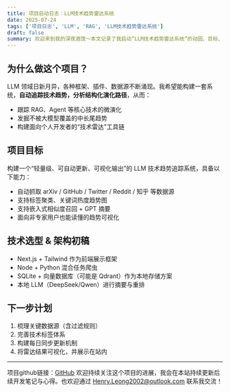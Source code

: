 ```yaml
---
title: 项目启动日志：LLM技术趋势雷达系统
date: 2025-07-24
tags: ['项目日志', 'LLM', 'RAG', 'LLM技术趋势雷达系统']
draft: false
summary: 欢迎来到我的深夜酒馆～本文记录了我启动“LLM技术趋势雷达系统”的动因、目标、技术选型与初步规划。
---
```


## 为什么做这个项目？

LLM 领域日新月异，各种框架、插件、数据源不断涌现。我希望能构建一套系统，**自动追踪技术趋势，分析结构化演化路径**，从而：

- 跟踪 RAG、Agent 等核心技术的微演化
- 发掘不被大模型覆盖的中长尾趋势
- 构建面向个人开发者的“技术雷达”工具链

## 项目目标

构建一个“轻量级、可自动更新、可视化输出”的 LLM 技术趋势追踪系统，具备以下能力：

- 自动抓取 arXiv / GitHub / Twitter / Reddit / 知乎 等数据源
- 支持标签聚类、关键词热度趋势图
- 支持嵌入式相似度召回 + GPT 摘要
- 面向非专家用户也能读懂的趋势可视化

## 技术选型 & 架构初稿

- Next.js + Tailwind 作为前端展示框架
- Node + Python 混合任务爬虫
- SQLite + 向量数据库（可能是 Qdrant）作为本地存储方案
- 本地 LLM（DeepSeek/Qwen）进行摘要与重排

## 下一步计划

1. 梳理关键数据源（含过滤规则）
2. 完善技术标签体系
3. 构建每日同步更新机制
4. 将雷达结果可视化，并展示在站内

---

项目github链接：[GitHub](https://github.com/Leong4/LLM-Trand-radar)
欢迎持续关注这个项目的进展，我会在本站持续更新后续开发笔记与心得。也欢迎通过 Henry.Leong2002@outlook.com 联系我交流！
